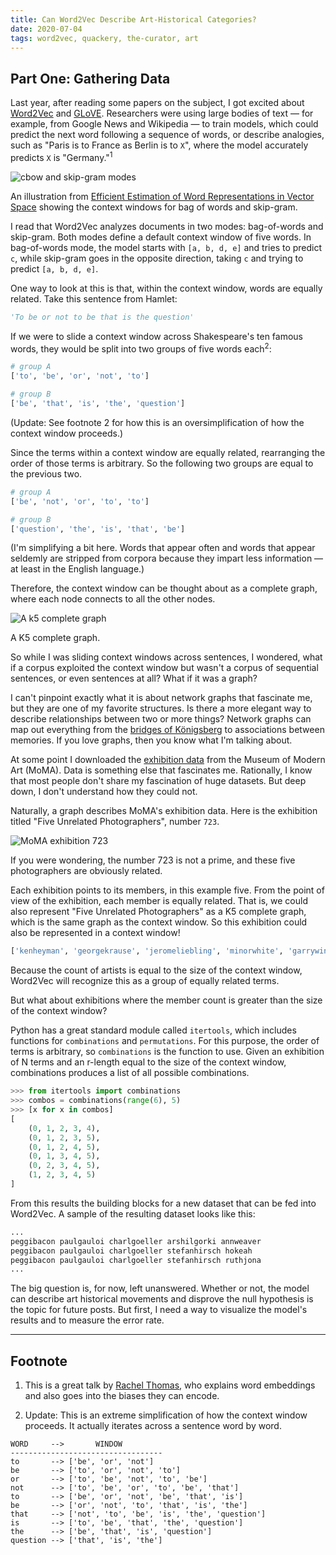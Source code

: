 ```yaml
---
title: Can Word2Vec Describe Art-Historical Categories?
date: 2020-07-04
tags: word2vec, quackery, the-curator, art
---
```


## Part One: Gathering Data 

Last year, after reading some papers on the subject, I got excited about [Word2Vec](https://arxiv.org/abs/1301.3781) and [GLoVE](https://nlp.stanford.edu/pubs/glove.pdf). Researchers were using large bodies of text — for example, from Google News and Wikipedia — to train models, which could predict the next word following a sequence of words, or describe analogies, such as "Paris is to France as Berlin is to `X`", where the model accurately predicts `X` is "Germany."<sup>1</sup> 

![cbow and skip-gram modes](../../images/cbow-skip-gram.png)

<Caption>An illustration from <a href="https://arxiv.org/abs/1301.3781">Efficient Estimation of Word Representations in Vector Space</a> showing the context windows for bag of words and skip-gram.</Caption>

I read that Word2Vec analyzes documents in two modes: bag-of-words and skip-gram. Both modes define a default context window of five words. In bag-of-words mode, the model starts with `[a, b, d, e]` and tries to predict `c`, while skip-gram goes in the opposite direction, taking `c` and trying to predict `[a, b, d, e]`. 

One way to look at this is that, within the context window, words are equally related. Take this sentence from Hamlet:

```python
'To be or not to be that is the question'
```

If we were to slide a context window across Shakespeare's ten famous words, they would be split into two groups of five words each<sup>2</sup>:

```python
# group A
['to', 'be', 'or', 'not', 'to']

# group B
['be', 'that', 'is', 'the', 'question']
```

<Caption>(Update: See footnote 2 for how this is an oversimplification of how the context window proceeds.)</Caption>

Since the terms within a context window are equally related, rearranging the order of those terms is arbitrary. So the following two groups are equal to the previous two.

```python
# group A
['be', 'not', 'or', 'to', 'to']

# group B
['question', 'the', 'is', 'that', 'be']
```

<Caption>(I'm simplifying a bit here. Words that appear often and words that appear seldemly are stripped from corpora because they impart less information — at least in the English language.)</Caption>

Therefore, the context window can be thought about as a complete graph, where each node connects to all the other nodes.

![A k5 complete graph](../../images/k5-to-be-or-not.png)

<Caption>A K5 complete graph.</Caption>

So while I was sliding context windows across sentences, I wondered, what if a corpus exploited the context window but wasn't a corpus of sequential sentences, or even sentences at all? What if it was a graph?

I can't pinpoint exactly what it is about network graphs that fascinate me, but they are one of my favorite structures. Is there a more elegant way to describe relationships between two or more things? Network graphs can map out everything from the [bridges of Königsberg](https://en.wikipedia.org/wiki/Seven_Bridges_of_K%C3%B6nigsberg) to associations between memories. If you love graphs, then you know what I'm talking about.

At some point I downloaded the [exhibition data](https://github.com/MuseumofModernArt/exhibitions) from the Museum of Modern Art (MoMA). Data is something else that fascinates me. Rationally, I know that most people don't share my fascination of huge datasets. But deep down, I don't understand how they could not. 

Naturally, a graph describes MoMA's exhibition data. Here is the exhibition titled "Five Unrelated Photographers", number `723`.

![MoMA exhibition 723](../../images/moma-exh-723.png)

<Caption>If you were wondering, the number 723 is not a prime, and these five photographers are obviously related.</Caption>

Each exhibition points to its members, in this example five. From the point of view of the exhibition, each member is equally related. That is, we could also represent "Five Unrelated Photographers" as a K5 complete graph, which is the same graph as the context window. So this exhibition could also be represented in a context window!

```python
['kenheyman', 'georgekrause', 'jeromeliebling', 'minorwhite', 'garrywinogrand']
```

Because the count of artists is equal to the size of the context window, Word2Vec will recognize this as a group of equally related terms.

But what about exhibitions where the member count is greater than the size of the context window?

Python has a great standard module called `itertools`, which includes functions for `combinations` and `permutations`. For this purpose, the order of terms is arbitrary, so `combinations` is the function to use. Given an exhibition of N terms and an r-length equal to the size of the context window, combinations produces a list of all possible combinations. 

```python
>>> from itertools import combinations
>>> combos = combinations(range(6), 5)
>>> [x for x in combos]
[
    (0, 1, 2, 3, 4), 
    (0, 1, 2, 3, 5), 
    (0, 1, 2, 4, 5), 
    (0, 1, 3, 4, 5), 
    (0, 2, 3, 4, 5), 
    (1, 2, 3, 4, 5)
]
```

From this results the building blocks for a new dataset that can be fed into Word2Vec. A sample of the resulting dataset looks like this:

```txt
...
peggibacon paulgauloi charlgoeller arshilgorki annweaver
peggibacon paulgauloi charlgoeller stefanhirsch hokeah
peggibacon paulgauloi charlgoeller stefanhirsch ruthjona
...
```

The big question is, for now, left unanswered. Whether or not, the model can describe art historical movements and disprove the null hypothesis is the topic for future posts. But first, I need a way to visualize the model's results and to measure the error rate. 

* * * 

## Footnote

1. This is a great talk by [Rachel Thomas](https://www.youtube.com/watch?v=25nC0n9ERq4&t=1s), who explains word embeddings and also goes into the biases they can encode.

2. Update: This is an extreme simplification of how the context window proceeds. It actually iterates across a sentence word by word.

```
WORD     -->       WINDOW
----------------------------------
to       --> ['be', 'or', 'not']
be       --> ['to', 'or', 'not', 'to']
or       --> ['to', 'be', 'not', 'to', 'be']
not      --> ['to', 'be', 'or', 'to', 'be', 'that']
to       --> ['be', 'or', 'not', 'be', 'that', 'is']
be       --> ['or', 'not', 'to', 'that', 'is', 'the']
that     --> ['not', 'to', 'be', 'is', 'the', 'question']
is       --> ['to', 'be', 'that', 'the', 'question']
the      --> ['be', 'that', 'is', 'question']
question --> ['that', 'is', 'the']
```